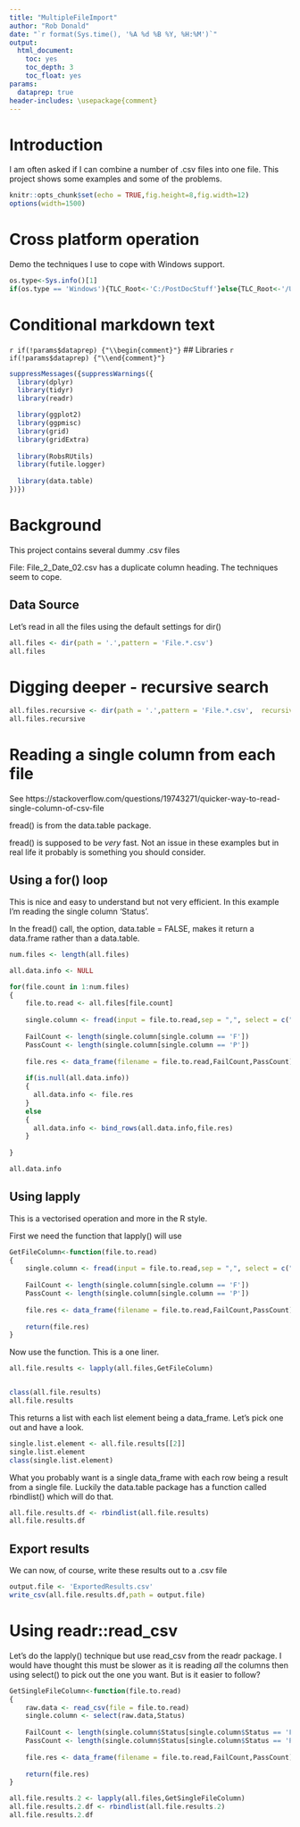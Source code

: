 ```yaml
---
title: "MultipleFileImport"
author: "Rob Donald"
date: "`r format(Sys.time(), '%A %d %B %Y, %H:%M')`"
output:
  html_document:
    toc: yes
    toc_depth: 3
    toc_float: yes
params:
  dataprep: true
header-includes: \usepackage{comment}
---
```

<style>
pre {
  overflow-x: auto;
}
pre code {
  word-wrap: normal;
  white-space: pre;
}
</style>


# Introduction

I am often asked if I can combine a number of .csv files into one file.
This project shows some examples and some of the problems.

```r
knitr::opts_chunk$set(echo = TRUE,fig.height=8,fig.width=12)
options(width=1500)
```

# Cross platform operation

Demo the techniques I use to cope with Windows support.

```r
os.type<-Sys.info()[1]
if(os.type == 'Windows'){TLC_Root<-'C:/PostDocStuff'}else{TLC_Root<-'/Users/rob/PostDocStuff/teaching/RStuff'}
```

# Conditional markdown text

`r if(!params$dataprep) {"\\begin{comment}"}`
## Libraries
`r if(!params$dataprep) {"\\end{comment}"}`

```r
suppressMessages({suppressWarnings({
  library(dplyr)
  library(tidyr)
  library(readr)

  library(ggplot2)
  library(ggpmisc)
  library(grid)
  library(gridExtra)
  
  library(RobsRUtils)
  library(futile.logger)
  
  library(data.table)
})})
```

# Background

This project contains several dummy .csv files

File: File_2_Date_02.csv has a duplicate column heading. The techniques seem to cope.

## Data Source

Let's read in all the files using the default settings for dir()

```r
all.files <- dir(path = '.',pattern = 'File.*.csv')
all.files
```

# Digging deeper - recursive search

```r
all.files.recursive <- dir(path = '.',pattern = 'File.*.csv',  recursive = TRUE,include.dirs = TRUE)
all.files.recursive
```


# Reading a single column from each file

See https://stackoverflow.com/questions/19743271/quicker-way-to-read-single-column-of-csv-file

fread() is from the data.table package. 

fread() is supposed to be *very* fast. Not an issue in these examples but in real life it probably
is something you should consider.

## Using a for() loop

This is nice and easy to understand but not very efficient. In this example I'm reading the 
single column 'Status'.

In the fread() call, the option, data.table = FALSE, makes it return a data.frame rather than a data.table.

```r
num.files <- length(all.files)

all.data.info <- NULL

for(file.count in 1:num.files)
{
    file.to.read <- all.files[file.count]
    
    single.column <- fread(input = file.to.read,sep = ",", select = c("Status"),data.table = FALSE ) 
    
    FailCount <- length(single.column[single.column == 'F'])
    PassCount <- length(single.column[single.column == 'P'])
    
    file.res <- data_frame(filename = file.to.read,FailCount,PassCount)
    
    if(is.null(all.data.info))
    {
      all.data.info <- file.res  
    }
    else
    {
      all.data.info <- bind_rows(all.data.info,file.res)  
    }
    
}

all.data.info
```

## Using lapply

This is a vectorised operation and more in the R style.

First we need the function that lapply() will use

```r
GetFileColumn<-function(file.to.read)
{
    single.column <- fread(input = file.to.read,sep = ",", select = c("Status"),data.table = FALSE ) 
    
    FailCount <- length(single.column[single.column == 'F'])
    PassCount <- length(single.column[single.column == 'P'])
    
    file.res <- data_frame(filename = file.to.read,FailCount,PassCount)
    
    return(file.res)
}
```

Now use the function. This is a one liner.

```r
all.file.results <- lapply(all.files,GetFileColumn)


class(all.file.results)
all.file.results
```
This returns a list with each list element being a data_frame. Let's pick one out
and have a look.

```r
single.list.element <- all.file.results[[2]]
single.list.element
class(single.list.element)
```

What you probably want is a single data_frame with each row being a result from a single file.
Luckily the data.table package has a function called rbindlist() which will do that.

```r
all.file.results.df <- rbindlist(all.file.results)
all.file.results.df
```

## Export results
We can now, of course, write these results out to a .csv file

```r
output.file <- 'ExportedResults.csv'
write_csv(all.file.results.df,path = output.file)
```


# Using readr::read_csv

Let's do the lapply() technique but use read_csv from the readr package. I would 
have thought this must be slower as it is reading *all* the columns then using select()
to pick out the one you want. But is it easier to follow?

```r
GetSingleFileColumn<-function(file.to.read)
{
    raw.data <- read_csv(file = file.to.read) 
    single.column <- select(raw.data,Status)
    
    FailCount <- length(single.column$Status[single.column$Status == 'F'])
    PassCount <- length(single.column$Status[single.column$Status == 'P'])
    
    file.res <- data_frame(filename = file.to.read,FailCount,PassCount)
    
    return(file.res)
}
```

```r
all.file.results.2 <- lapply(all.files,GetSingleFileColumn)
all.file.results.2.df <- rbindlist(all.file.results.2)
all.file.results.2.df
```

